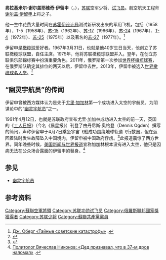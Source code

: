 {{noteTA
|G1=Military
|G2=Unit
|G3=Aero
|1=zh-hans:伊留申; zh-hant:伊留申;
}}
{{expand Russian|Ильюшин, Владимир Сергеевич}}
{{Infobox aviator
|name=弗拉基米尔·伊留申<br /> Владимир Ильюшин
|image=
|image_size=
|caption=
|birth_date={{Birth date|1927|03|31}}
|birth_place={{USSR}}[[俄罗斯苏维埃联邦社会主义共和国|蘇俄]][[莫斯科|莫斯科]]
|death_date={{Death date and age|2010|03|01|1927|03|31}}
|death_place={{RUS}}[[莫斯科|莫斯科]]
|first_flight_aircraft=[[Su-11|Su-11]], Т-5, [[Su-15|Su-15]], [[Su-17|Su-17]], [[Su-24|Su-24]], [[Sukhoi_T-4|Т-4]], [[Su-25|Su-25]], [[Su-27|Su-27]]
|rank=空軍少將
|awards={{{!}} style="background:transparent"
{{!}}{{Hero of the Soviet Union}}
{{!}}}
{{{!}} style="background:transparent"
{{!}}{{三级祖国功勋勋章}}
{{!}}}
{{{!}} style="background:transparent"
{{!}}{{列宁勋章}}{{!!}}{{红旗勋章}}{{!!}}{{劳动红旗勋章}}{{!}}{{!}}{{红星勋章}}
{{!}}-
{{!}}{{苏联荣誉勋章}}
{{!}}}
{{{!}} style="background:transparent"
{{!}}{{列宁奖|1976年}}
{{!}}}
}}
'''弗拉基米尔·谢尔盖耶维奇·伊留申'''（{{lang-ru|Владимир Серге́евич Ильюшин}}，{{bd|1927年|3月31日|2010年|3月1日|catIdx=Ilyushin, Vladimir}}），[[苏联|苏联]]空军少将、[[试飞员|试飞员]]。航空航天工程师[[谢尔盖·伊留申|谢尔盖·伊留申]]上将之子。

他一生中花费大量时间在[[苏霍伊设计局|苏霍伊设计局]]测试新研发出来的军用飞机，包括{{link-en|苏-11拦截机|Sukhoi Su-11|苏-11}}（1958年）、T-5（1958年）、[[苏-15拦截机|苏-15]]（1962年）、[[苏-17攻击机|苏-17]]（1966年）、[[苏-24战斗轰炸机|苏-24]]（1967年）、[[T-4侦察机|T-4]]（1972年）、[[苏-25攻击机|苏-25]]（1975年）以及著名的[[苏-27战斗机|苏-27]]（1977年）。<ref>[http://www.senav.net/2008/05/30/dzh_oberg_tajjnye_sovetskie_katastrofy.html Дж. Оберг «Тайные советские катастрофы»] {{Wayback|url=http://www.senav.net/2008/05/30/dzh_oberg_tajjnye_sovetskie_katastrofy.html |date=20210124223305 }}.</ref>

伊留申是[[橄榄球|橄榄球]]爱好者。1967年3月31日，也就是他40岁生日当天，他创立了苏联橄榄球联盟，自任主席。1975年，他将苏联橄榄球联盟并入{{link-en|欧洲橄榄球|Rugby Europe}}。翌年，在创立苏联俱乐部锦标赛中扮演重要角色。2011年，俄罗斯第一次参加[[2011年世界杯橄榄球赛|世界杯橄榄球赛]]，在俄罗斯队确定其排位的两天以后，伊留申去世。2013年，伊留申被选入[[世界橄榄球名人堂|世界橄榄球名人堂]]。<ref name=IRB>{{cite press release |url=http://www.irb.com/history/halloffame/newsid=2065514.html |title=Ilyushin first Russian in IRB Hall of Fame |publisher=[[International_Rugby_Board|International Rugby Board]] |date=28 February 2013 |accessdate=18 March 2013 |deadurl=yes |archiveurl=https://web.archive.org/web/20130516013903/http://www.irb.com/history/halloffame/newsid%3D2065514.html |archivedate=2013年5月16日 }}</ref>

==“幽灵宇航员”的传闻==
伊留申曾被西方媒体认为是先于[[尤里·加加林|尤里·加加林]]第一个成功进入太空的宇航员，为阴谋论中的“[[幽灵宇航员|幽灵宇航员]]”之一。

1961年4月12日，也就是苏联政府宣布尤里·加加林成功进入太空的前一天，英国的《[[晨星报|工人日报]]》（今名《晨星报》）刊登了由丹尼斯·奥格登（Dennis Ogden）撰写的简讯，声称伊留申于4月7日乘坐宇宙飞船成功围绕地球轨道飞行数圈，但在返回着陆时发生故障坠入中国境内，伊留申被中国政府俘虏。<ref name="hall">{{cite book|last=Hall|first=Rex|title=The Rocket Men: Vostok & Voskhod, the First Soviet Manned Spaceflights|publisher = [[Springer_Science+Business_Media|Springer]]|year=2001|edition=illustrated|page=145|isbn=1-85233-391-X|url=https://books.google.com/books?id=zndYLKa26wAC&pg=PA145&dq=Vladimir+Ilyushin|accessdate=2009-02-23}}</ref>此报道震惊了西方世界。同年晚些时候，[[美国新闻与世界报道|美国新闻与世界报道]]宣称加加林根本没有进入太空，他只是因病无法在公众场合露面的伊留申的替身。<ref>[http://www.bulvar.com.ua/arch/2010/44/4cd1460120c14 Политолог Вячеслав Никонов: «Дед признавал, что в 37-м дров наломал»] {{Wayback|url=http://www.bulvar.com.ua/arch/2010/44/4cd1460120c14 |date=20150601043905 }}.</ref>

==参见==
*[[幽灵宇航员|幽灵宇航员]]
==参考资料==
{{reflist}}
{{Authority control}}

{{DEFAULTSORT:Ilyushin, Vladimir}}
[[Category:蘇聯空軍將領|Category:蘇聯空軍將領]]
[[Category:苏联功勋试飞员|Category:苏联功勋试飞员]]
[[Category:俄羅斯聯邦國家獎獲得者|Category:俄羅斯聯邦國家獎獲得者]]
[[Category:苏联少将|Category:苏联少将]]
[[Category:蘇聯共產黨黨員|Category:蘇聯共產黨黨員]]